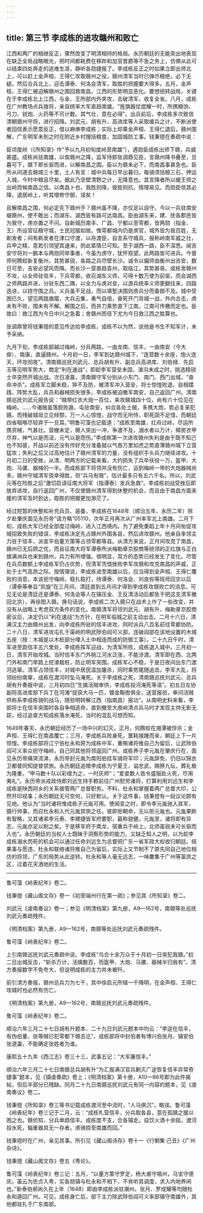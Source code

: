```yaml
---
---
---
```

title: 第三节 李成栋的进攻赣州和败亡
---




江西和两广的相继反正，骤然改变了明清相持的格局。永历朝廷的无能突出地表现在缺乏全局战略眼光，把时间都耗费在移跸和加官晋爵等不急之务上，仿佛从此可以结束四处奔走的逃难生涯，静听各勋捷报了。李成栋反正之时如果立即出师北上，可以赶上金声桓、王得仁攻取赣州之役，赣州清军当时已弹尽粮绝，必下无疑。然后合兵北上，迎击谭泰、何洛会清军，取胜的把握要大得多。五月，金声桓、王得仁被迫解赣州之围回救南昌，江西的形势明显恶化。要想扭转战局，关键在于李成栋北上江西，与金、王所部内外夹攻，击破清军，收复全省。八月，成栋在广州教场点兵拨将，亲自统率大军直趋南雄。“旌旗器仗焜耀一时，所携粮饷、弓刀、铳炮、火药等不可计数。其气壮，意在必得”。出兵前后，李成栋多次致信清朝赣州守将，进行招降。刘武元、胡有升、高进库等人采取缓兵之计，不断派使者回信表示愿意反正，借以麻痹李成栋；实际上却乘金声桓、王得仁退后，赣州围解，广东明军未到之时在附近乡村搜括粮食，加固城防工事。钱秉镫在奏疏中说：

臣顷度岭（《所知录》作“予以九月初旬度岭至南雄”），遇勋臣成栋出师下赣，兵威甚盛。成栋尚驻南雄，以俟赣州之降，监军侍郎张调鼎见臣，言赣州降书叠至，旦暮可下，赣下即长驱而进，以解南昌之围。臣以为赣未必下，而南昌事甚急也。臣所从间道去赣城三十里，土人有言：城中兵每日早出暮归，每骑须括粮三石，押运入城，今村中粮且尽矣。据此乃坚壁清野之计，无降意也。其言降者所以缓王师之出岭而候南昌之信。以南昌卜也，我胜则降，彼胜则抗，情理易见。而勋臣信其必降，退居岭上，听其增修守御，误矣！

且解南昌之围，何必定先下赣州乎？赣州虽不降，亦仅足以自守。今以一兵驻南安缀赣州，使不敢出；而湖东、湖西皆有路可达南昌。臣由湖东来，建、抚各郡邑皆为我守，虏亦置之不问。自新城历南丰、广昌、宁都以至雩都，皆两勋（指金、王）所设官征粮守城，士民冠服如故。惟雩都城内仍是虏官，城外皆为我百姓，无剃发者；间有剃发者在津口守渡，以舟渡臣，自言系守城兵，报称岭南军威之壮，兵甲之精，意若引领望其速来，则此辈情已可知。至于湖西一路，臣不深悉。闻吉安守将刘一鹏本与两勋同举事者，今虽为虏守，犹怀观望。此两路皆可进兵。今督师何腾蛟新复衡州，其势甚锐，各路之兵尽壁长沙。诚令以偏师由衡州出吉安，数日可至，吉安必望风而降。而长沙一营直趋袁州，取临江，其势甚易。成栋舍赣州不攻，以全师驻信丰，下兵雩都，收召湖东义师，可得十数万使为前驱，而会湖西之师两路并进，分驻东西二隅，以全力与虏对垒，以游兵统率义师更翻往来，四路迭进，以挠守围之兵。义兵虽不足战，而以填堑决围则虏兵分而备御不及。城中受困已久，望见两路旗麾，大兵云集，勇气自倍，奋死开门背城一战，外内合击，虏未有不败，围未有不解。解围之后，而并力乘势直下江南，江南可传檄而定也。臣故曰：救江西为今日中兴之急着；舍赣州而径下尤为今日救江西之胜算也。



张调鼎曾将钱秉镫的意见传达给李成栋，成栋不以为然，说他是书生不知军计，未予采纳。

九月下旬，李成栋部越过梅岭，分兵两路，一由龙南、信丰，一由南安（今大庾）、南康，直逼赣州。十月初一日，李军到达赣州城下，“连营数十余座，炮火连天，环攻彻夜”。清南赣巡抚刘武元、总兵胡有升、副总兵高进库、刘伯禄、先启玉等见明军势大，商定“利在速战”，即趁李军营垒未固、濠沟未成之时，挑选精锐士卒突然开城出战。次日凌晨，清南赣守军分别从小东门、南门、西门出城，“奋命冲杀”。成栋军立脚未稳，猝不及防，被清军冲入营垒，将士惊惶败退，自相蹂践，阵势大乱，兵员和器械损失很多。李成栋被迫撤军南安，自己返回广州。清南赣巡抚刘武元报告说：“贼带红衣大炮一百位，来攻赣城四十位，尚有六十位见在梅岭。……今诸贼虽落胆败遁，屯驻南安，纠合各处土贼，多携大炮，势必复来犯赣。而残破城垣立见倾颓，万一人心惊惶，战守而无所恃，职死固不足惜，而朝廷四省咽喉尽轻弃于一旦耳。”明鲁可藻也记载道：“成栋至南雄，扛舟过岭，尽运所携资械，气甚壮。营栅未定，赣人突出一冲，争渡不及，溺水者以万计，幛房衣甲尽弃，神气以是而沮，元气以是而伤。”李成栋第一次进攻赣州失利是由于既不知己也不知彼，开战以前还没有作好充分准备就以气吞万里如虎之势直薄赣州城下立营猛攻；失利之后又过高地估计了赣州清军的力量，没有组织手头兵力继续进攻。十月初二日的受挫，从清、明两方的记载来看，大约损失了兵卒伕役一万，盔甲、大炮、马骡、器械的一半。而成栋部下将领并没有伤亡，运到梅岭一带的大炮器械尚多。赣州守城清军侥幸得胜，但“兵马有限”，估计最多只有五六千名。所以，刘武元等在险胜之后“激切启请征南大将军（指谭泰）发兵急救”。李成栋初战受挫后即放弃进攻，自行返回广州，不仅使赣州清军得到休整的机会，而且由于南昌方面来援的清军及时到达，取胜的把握更加渺茫了。

经过短暂的休整和补充兵员、装备，李成栋在1648年（顺治五年、永历二年）除夕赴肇庆面见永历帝“请方略”05110，次年正月再次从广州率军北上南雄。二月下旬，成栋大军已经全部度过梅岭，进入江西境内。为了避免重蹈上年十月间匆促攻城招致失败的错误，李成栋决定先占赣州外围各县，然后进攻赣州。他亲自率领主力驻于信丰，派宣平伯董方策等占领雩都等县。从清方来说，正月间攻克了南昌，赣州已无后顾之忧，而且征南大将军谭泰所派梅勒章京胶商等统领的正红旗与正白旗满洲兵也来到赣州，兵力有所增强。很明显，双方的态势已经发生了变化。尽管在兵员数额上李成栋军仍占优势，但清军凭借挫败李军攻赣和攻克南昌的声威，正处于士气高昂之际。按情理说，李成栋进至南雄以后，应当得到金声桓、王得仁覆败的消息，本该扼守梅岭，稳扎稳打，待谭泰、何洛会、刘良佐等班师回京以后（谭泰等奉旨“凯旋”在三月间，清廷直到五月间才得到李成栋攻赣败亡的消息。可见无论是清廷还是谭泰、何洛会等人在镇压金、王反清活动后都急于把这支清军撤回北京），再徐图入赣。换句话说，李成栋二次入赣只在战术上作了一些改变，并没有从战略上考虑双方条件的变化。南赣清军将领刘武元、胡有升、梅勒章京胶商密议后，决定仍以“利在速战”为方针，在明军临城之前主动出击。二月十六日，清满汉主力由赣州出发，向李成栋所驻的信丰进攻，同时派兵八百名前往雩都协防。二十八日，清军进攻屯扎于渠岭的明武陟伯阎可义部，连破阎部在该地设置的木城五座（按：木城是以木桩部分埋入土中相连而成的防御工事）。二十九日午时，清军进至距信丰五六里处，李成栋挥军迎战，为清军所败，成栋退入城中。三月初一日，清军开始攻城。当时信丰东门外桃江河水泛涨，不能涉渡。清军即在西、北两门外和南门旱路上挖濠栽桩，防止明军突围。成栋军心不稳，于是日夜间出东门渡河逃窜。清军占领信丰，对城中居民滥加屠杀，同时乘势尾随追击。李军大乱，将领纷纷南窜，成栋在渡河时坠马淹死。关于李成栋之死，清南赣巡抚刘武元、总兵胡有升奏报中说，三月初四日“生擒活贼审供，李成栋投河淹死等语”。初五日左协副将高进库部下兵丁在河滩“捉获大马一匹，镀金鞍辔俱全，送营报验，审问活贼供称系李成栋骑的战马，随验明转解江西（指南昌）报功”。从南明史料来看，李部将士在信丰突围时各自争相逃命，直到撤至大庾岭清点兵马时才发现主帅无影无踪，经过追查方知成栋落水淹死，当时的混乱可想而知。

1649年春天，永历朝廷经历了一场中兴的幻灭。正月，何腾蛟在湘潭被俘杀；金声桓、王得仁在南昌覆亡；三月，李成栋兵败身死。噩耗接踵而来，朝廷上下一片惊惶。李成栋部将江宁伯杜永和原为成栋中军，重贿诸将推自己为留后，让武陟伯阎可义率众扼守梅岭，自己同其他将领返回广州。成栋养子李元胤在肇庆行在，面见永历帝痛哭流涕，永历帝封元胤为南阳伯挂车骑将军印；元胤辞免，仍旧以锦衣卫都督同知提督禁旅。永历朝廷追赠李成栋为宁夏王，谥忠武，赐祭九坛，葬礼极为隆重，“甲马数十队以彩缯为之，一时灰烬”；“爱妾数人皆令盛服赴火死，尽用夷礼”。永历帝派戎政侍郎刘远生持手敕前往广州慰劳诸将，打算利用刘远生和李成栋是陕西同乡的关系接管两广总督职务。不料，杜永和掌握着两广总督大印，公然开印视事；永历朝廷无可奈何，只好默认。关于这件事，钱秉镫有一段议论颇有见地。他认为“当时诸将惟成栋子元胤可用。使闻变之时，即令李元胤驰入其军，摄行帅事，而召杜永和入代元胤禁旅之任。彼即拒朝命，无以拒元胤也。元胤果断有智略，又其诸弟李元泰、李建捷皆军府要职，最称骁健。元胤至，诸将即有异志，元胤亦足以制之矣。于是移军府于南龙，宿重兵于岭上，北师虽锐未可长驱而入也”。永历朝廷的当权人士既昧于洞察形势的能力，又缺乏知人之明，以为趁李成栋溺水而死的机会可以通过任命刘远生为总督把广东一省军政大权收归朝廷。结果事与愿违，杜永和联络诸将推自己为留后，实际上又节制不了原先同自己地位相仿的将领，广东的局势从此逆转。杜永和等人毫无远志，一味麇集于广州等富庶之区，过着花天酒地的生活。



* * *



鲁可藻《岭表纪年》卷二。 ​​​​​​​​​



钱秉镫《藏山阁文存》卷一《初至端州行在第一疏》；参见其《所知录》卷二。 ​​​​​​​​​



刘武元《虔南奏议》卷一；参见《明清档案》第九册，A9—162号，南赣等处巡抚刘武元奏疏残件。 ​​​​​​​​​



《明清档案》第九册，A9—162号，南赣等处巡抚刘武元奏疏残件。 ​​​​​​​​​



鲁可藻《岭表纪年》卷二。 ​​​​​​​​​



上引南赣巡抚刘武元奏疏中说，李成栋“乌合十余万众于十月初一日突犯我赣。”初二日出城反击，“斩杀万计，活擒数百，而盔甲、大炮、马骡、器械半归我有”。清方奏报数字不免夸大，但说明成栋的主力并未被歼。 ​​​​​​​​​



前引清方奏报，赣州总兵力为七千，其中徐启元所辖一千降明，在金声桓、王得仁攻城时也必然有伤亡。 ​​​​​​​​​



《明清档案》第九册，A9—162号，南赣巡抚刘武元奏疏残件。 ​​​​​​​​​



鲁可藻《岭表纪年》卷二。 ​​​​​​​​​



顺治六年三月二十七日胡有升题本、二十九日刘武元题本中均云：“李逆在信丰，有伪伯董、张等贼已犯雩都下赣去讫”，成栋部将中封伯者有博兴伯张月、镇安伯张道瀛，不能确定张姓者为谁。 ​​​​​​​​​



康熙五十九年《西江志》卷三十三，武事五记：“大军屠信丰。” ​​​​​​​​​



顺治六年三月二十七日南赣总兵胡有升“为汇报满汉官兵剿灭广逆恢复信丰异常奇捷事”题本，见《镇虔奏疏》卷上；《明清档案》第十册，A10—86号即为此件揭帖，但后半部分已残缺。同月二十九日南赣巡抚刘武元有同一内容的题本，见《虔南奏议》卷二。 ​​​​​​​​​



钱秉镫《所知录》卷三等书记载成栋渡河至中流时，“人马俱沉”，略误。鲁可藻《岭表纪年》卷三记于二月，云：“成栋札营信丰，分兵取各县，意在孤赣之援以困之也。赣侦知，分兵单趋信丰。成栋度不支，合各镇走。自饮火酒十余瓯，渡河投水死，辎重器具无一存者。虏骑掠至南雄而回。” ​​​​​​​​​



钱秉镫时在广州，亲见其事。所引见《藏山阁诗存》卷十一《行朝集·己丑》《广州杂诗》。 ​​​​​​​​​



钱秉镫《藏山阁文存》卷五《粤论》。 ​​​​​​​​​



鲁可藻《岭表纪年》卷三记：五月，“以董方策守罗定，杨大甫守梧州，马宝守德庆。虽云为忠贞入粤，实各勋镇与杜永和不相下，不肯听其调度，求入内地养闲也。”新泰伯郝尚久在上年（1648）即由李成栋派驻潮州。张月、罗成耀等均随杜永和遁回广州。可见，成栋身亡后，部下主力除武陟伯阎可义率部镇守南雄外，其他都驻扎于广东南部。 ​​​​​​​​​